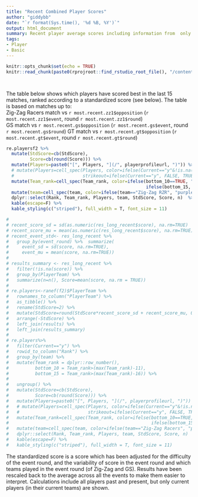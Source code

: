 ```yaml
---
title: "Recent Combined Player Scores"
author: "giddybb"
date: "`r format(Sys.time(), '%d %B, %Y')`"
output: html_document
summary: Recent player average scores including information from  only the last 15 events.
tags:
- Player
- Basic
---
```



```r
knitr::opts_chunk$set(echo = TRUE)
knitr::read_chunk(paste0(rprojroot::find_rstudio_root_file(), "/content/project/common_project_code.R"))

```


```r
```


```r
```


The table below shows which players have scored best in the last 15 matches, ranked according to a standardized score (see below). The table is based on matches up to:  
Zig-Zag Racers match vs `r most.recent.zz1$opposition` (`r most.recent.zz1$event`, round `r most.recent.zz1$round`)  
GS match vs `r most.recent.gs$opposition` (`r most.recent.gs$event`, round `r most.recent.gs$round`)
GT match vs `r most.recent.gt$opposition` (`r most.recent.gt$event`, round `r most.recent.gt$round`)

```r
re.playersf2 %>%
  mutate(StdScore=cb(StdScore),
         Score=cb(round(Score))) %>%
  mutate(Players=paste0("[", Players, "](/", playerprofileurl, ")")) %>%
  # mutate(Players=cell_spec(Players, color=ifelse(Current=="y"&!is.na(Current), "black", "blue"),
  #                          strikeout=ifelse(Current=="y", FALSE, TRUE))) %>%
  mutate(Team_rank=cell_spec(Team_rank, color=ifelse(bottom_10==TRUE, "red", 
                                                     ifelse(bottom_15, "orange", "black")))) %>%
  mutate(team=cell_spec(team, color=ifelse(team=="Zig-Zag RZR", "purple", ifelse(team=="GS", "blue", "orange")))) %>%
  dplyr::select(Rank, Team_rank, Players, team, StdScore, Score, n)  %>%
  kable(escape=F) %>%
  kable_styling(c("striped"), full_width = T, font_size = 11)

# 
# recent_score_sd = sd(as.numeric(res_long_recent$score), na.rm=TRUE)
# recent_score_mu = mean(as.numeric(res_long_recent$score), na.rm=TRUE)
# recent_event_std<- res_long_recent %>% 
#   group_by(event_round) %>%  summarize(
#     event_sd = sd(score, na.rm=TRUE), 
#     event_mu = mean(score, na.rm=TRUE))
# 
# results_summary <- res_long_recent %>%
#   filter(!is.na(score)) %>%
#   group_by(PlayerTeam) %>%
#   summarize(n=n(), Score=mean(score, na.rm = TRUE))
#   
# re.players<-ranef(f2)$PlayerTeam %>% 
#   rownames_to_column("PlayerTeam") %>%
#   as_tibble() %>%
#   rename(StdScore=2) %>%
#   mutate(StdScore=round(StdScore*recent_score_sd + recent_score_mu, 0)) %>%
#   arrange(-StdScore) %>%
#   left_join(results) %>%
#   left_join(results_summary)
# 
# re.players%>%
#   filter(Current=="y") %>%
#   rowid_to_column("Rank") %>%
#   group_by(team) %>%
#   mutate(Team_rank = dplyr::row_number(),
#          bottom_10 = Team_rank>(max(Team_rank)-11),
#          bottom_15 = Team_rank>(max(Team_rank)-16)) %>%
#   
#   ungroup() %>%
#   mutate(StdScore=cb(StdScore),
#          Score=cb(round(Score))) %>%
#   mutate(Players=paste0("[", Players, "](/", playerprofileurl, ")")) %>%
#   # mutate(Players=cell_spec(Players, color=ifelse(Current=="y"&!is.na(Current), "black", "blue"),
#   #                          strikeout=ifelse(Current=="y", FALSE, TRUE))) %>%
#   mutate(Team_rank=cell_spec(Team_rank, color=ifelse(bottom_10==TRUE, "red", 
#                                                      ifelse(bottom_15, "orange", "black")))) %>%
#   mutate(team=cell_spec(team, color=ifelse(team=="Zig-Zag Racers", "purple", "blue"))) %>%
#   dplyr::select(Rank, Team_rank, Players, team, StdScore, Score, n)  %>%
#   kable(escape=F) %>%
#   kable_styling(c("striped"), full_width = T, font_size = 11)
```

The standardized score is a score which has been adjusted for the difficulty of the event round, and the variability of score in the event round and which teams played in the event round (of Zig-Zag and GS). Results have been rescaled back to the average across all the events to make them easier to interpret. Calculations include all players past and present, but only current players (in their current teams) are shown.
